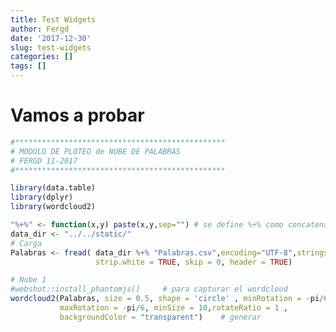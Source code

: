```yaml
---
title: Test Widgets
author: Fergd
date: '2017-12-30'
slug: test-widgets
categories: []
tags: []
---
```



# Vamos a probar

```r
#***********************************************
# MODULO DE PLOTEO de NUBE DE PALABRAS
# FERGD 11-2017
#***********************************************

library(data.table)
library(dplyr)
library(wordcloud2)

"%+%" <- function(x,y) paste(x,y,sep="") # se define %+% como concatenacion
data_dir <- "../../static/"
# Carga
Palabras <- fread( data_dir %+% "Palabras.csv",encoding="UTF-8",stringsAsFactors = FALSE, 
                   strip.white = TRUE, skip = 0, header = TRUE)

# Nube 1
#webshot::install_phantomjs()     # para capturar el wordcloud
wordcloud2(Palabras, size = 0.5, shape = 'circle' , minRotation = -pi/6, 
           maxRotation = -pi/6, minSize = 10,rotateRatio = 1 , 
           backgroundColor = "transparent")    # generar

```